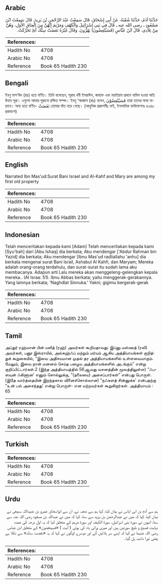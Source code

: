 ## Arabic


<div dir="rtl" lang="ar" style={{fontSize:'larger',backgroundColor:'#f8f9fa',padding:20}}>
حَدَّثَنَا آدَمُ، حَدَّثَنَا شُعْبَةُ، عَنْ أَبِي إِسْحَاقَ، قَالَ سَمِعْتُ عَبْدَ الرَّحْمَنِ بْنَ يَزِيدَ، قَالَ سَمِعْتُ ابْنَ مَسْعُودٍ ـ رضى الله عنه ـ قَالَ فِي بَنِي إِسْرَائِيلَ وَالْكَهْفِ وَمَرْيَمَ إِنَّهُنَّ مِنَ الْعِتَاقِ الأُوَلِ، وَهُنَّ مِنْ تِلاَدِي‏.‏ قَالَ ابْنُ عَبَّاسٍ ‏(‏فَسَيُنْغِضُونَ‏)‏ يَهُزُّونَ‏.‏ وَقَالَ غَيْرُهُ نَغَضَتْ سِنُّكَ أَىْ تَحَرَّكَتْ‏.‏
</div>
<div style={{backgroundColor:'#f8f9fa',padding:20, marginBottom: 10}}><table> <thead> <tr> <th>References:</th> <th></th> </tr> </thead> <tbody><tr><td>Hadith No</td><td>4708</td></tr><tr><td>Arabic No</td><td>4708</td></tr><tr><td>Reference</td><td>Book 65 Hadith 230</td></tr></tbody></table></div>

## Bengali


<div dir="ltr" lang="bn" style={{fontSize:'larger',backgroundColor:'#f8f9fa',padding:20}}>
ইবনু মাস‘উদ (রাঃ) হতে বর্ণিত। তিনি বলেছেন, সূরাহ বনী ইসরাঈল, কাহাফ এবং মারইয়াম প্রথমে নাযিল হওয়া অতি উত্তম সূরা। এগুলো আমার পুরানো রক্ষিত সম্পদ। ইবনু ‘আব্বাস (রাঃ) বলেন, فَسَيُنْغِضُوْنَ তারা তাদের মাথা নাড়াবে। অন্য হতে বর্ণিত- نَغَضَتْ তোমার দাঁত নড়ে গেছে। (আধুনিক প্রকাশনীঃ নাই, ইসলামিক ফাউন্ডেশনঃ ৪৩৪৮ প্রথমাংশ)
</div>
<div style={{backgroundColor:'#f8f9fa',padding:20, marginBottom: 10}}><table> <thead> <tr> <th>References:</th> <th></th> </tr> </thead> <tbody><tr><td>Hadith No</td><td>4708</td></tr><tr><td>Arabic No</td><td>4708</td></tr><tr><td>Reference</td><td>Book 65 Hadith 230</td></tr></tbody></table></div>

## English


<div dir="ltr" lang="en" style={{fontSize:'larger',backgroundColor:'#f8f9fa',padding:20}}>
Narrated Ibn Mas'ud:Surat Bani Israel and Al-Kahf and Mary are among my first old property
</div>
<div style={{backgroundColor:'#f8f9fa',padding:20, marginBottom: 10}}><table> <thead> <tr> <th>References:</th> <th></th> </tr> </thead> <tbody><tr><td>Hadith No</td><td>4708</td></tr><tr><td>Arabic No</td><td>4708</td></tr><tr><td>Reference</td><td>Book 65 Hadith 230</td></tr></tbody></table></div>

## Indonesian


<div dir="ltr" lang="id" style={{fontSize:'larger',backgroundColor:'#f8f9fa',padding:20}}>
Telah menceritakan kepada kami [Adam] Telah menceritakan kepada kami [Syu'bah] dari [Abu Ishaq] dia berkata; Aku mendengar ['Abdur Rahman bin Yazid] dia berkata; Aku mendengar [Ibnu Mas'ud radliallahu 'anhu] dia berkata mengenai surat Bani Israil, Ashabul Al Kahfi, dan Maryam; Mereka adalah orang-orang terdahulu, dan surat-surat itu sudah lama aku membacanya. Adapun arti Lalu mereka akan menggeleng-gelengkan kepala mereka.. (Al Israa: 51). Ibnu Abbas berkata; yaitu menggerak-gerakannya. Yang lainnya berkata; 'Naghdlat Sinnuka.' Yakni; gigimu bergerak-gerak
</div>
<div style={{backgroundColor:'#f8f9fa',padding:20, marginBottom: 10}}><table> <thead> <tr> <th>References:</th> <th></th> </tr> </thead> <tbody><tr><td>Hadith No</td><td>4708</td></tr><tr><td>Arabic No</td><td>4708</td></tr><tr><td>Reference</td><td>Book 65 Hadith 230</td></tr></tbody></table></div>

## Tamil


<div dir="ltr" lang="ta" style={{fontSize:'larger',backgroundColor:'#f8f9fa',padding:20}}>
அப்துர் ரஹ்மான் பின் யஸீத் (ரஹ்) அவர்கள் கூறியதாவது: இப்னு மஸ்ஊத் (ரலி) அவர்கள், பனூ இஸ்ராயீல், அல்கஹ்ஃப் மற்றும் மர்யம் ஆகிய அத்தியாயங்கள் குறித்துக் கூறுகையில், “இவை அதிசயமான முதல் தர அத்தியாயங்களில் உள்ளவையாகும். மேலும், இவை நான் மனனம் செய்த பழைய அத்தியாயங்களில் அடங்கும்” என்று குறிப்பிட்டார்கள்.2 (இந்த அத்தியாயத்தில் 56ஆவது வசனத்தின் மூலத்திலுள்ள) “ஃபஸயுன் ஃகிளூன' எனும் சொல்லுக்கு, “(தலையை) அசைப்பார்கள்” என்பது பொருள். (இதே வார்த்தையின் இறந்தகால வினைச்சொல்லான) “நஃகளத் சின்னுக்க' என்பதற்கு “உன் பல் அசைந்தது' என்று பொருள்- என மற்றவர்கள் கூறுகிறார்கள். அத்தியாயம் : 65
</div>
<div style={{backgroundColor:'#f8f9fa',padding:20, marginBottom: 10}}><table> <thead> <tr> <th>References:</th> <th></th> </tr> </thead> <tbody><tr><td>Hadith No</td><td>4708</td></tr><tr><td>Arabic No</td><td>4708</td></tr><tr><td>Reference</td><td>Book 65 Hadith 230</td></tr></tbody></table></div>

## Turkish


<div dir="ltr" lang="tr" style={{fontSize:'larger',backgroundColor:'#f8f9fa',padding:20}}>

</div>
<div style={{backgroundColor:'#f8f9fa',padding:20, marginBottom: 10}}><table> <thead> <tr> <th>References:</th> <th></th> </tr> </thead> <tbody><tr><td>Hadith No</td><td>4708</td></tr><tr><td>Arabic No</td><td>4708</td></tr><tr><td>Reference</td><td>Book 65 Hadith 230</td></tr></tbody></table></div>

## Urdu


<div dir="rtl" lang="ur" style={{fontSize:'larger',backgroundColor:'#f8f9fa',padding:20}}>
ہم سے آدم بن ابی ایاس نے بیان کیا، کہا ہم سے شعبہ نے، ان سے ابواسحاق عمرو بن عبیداللہ سبیعی نے بیان کیا، کہا کہ میں نے عبدالرحمٰن بن یزید سے سنا، کہا کہ میں نے عبداللہ بن مسعود رضی اللہ عنہ سے سنا، انہوں نے سورۃ بنی اسرائیل، سورۃ الکہف اور سورۃ مریم کے متعلق کہا کہ یہ اول درجہ کی عمدہ نہایت فصیح و بلیغ سورتیں ہیں اور میری پرانی یاد کی ہوئی ( آیت ) «فسينغضون‏» کے متعلق ابن عباس رضی اللہ عنہما نے کہا کہ اپنے سر ہلائیں گے اور دوسرے لوگوں نے کہا کہ یہ «نغضت سنك» سے نکلا ہے یعنی تیرا دانت ہل گیا۔
</div>
<div style={{backgroundColor:'#f8f9fa',padding:20, marginBottom: 10}}><table> <thead> <tr> <th>References:</th> <th></th> </tr> </thead> <tbody><tr><td>Hadith No</td><td>4708</td></tr><tr><td>Arabic No</td><td>4708</td></tr><tr><td>Reference</td><td>Book 65 Hadith 230</td></tr></tbody></table></div>